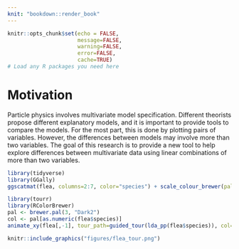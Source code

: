```yaml
---
knit: "bookdown::render_book"
---
```


```r
knitr::opts_chunk$set(echo = FALSE, 
                      message=FALSE, 
                      warning=FALSE,
                      error=FALSE,
                      cache=TRUE)
# Load any R packages you need here
```


# Motivation {-}

Particle physics involves multivariate model specification. Different theorists propose different explanatory models, and it is important to provide tools to compare the models. For the most part, this is done by plotting pairs of variables. However, the differences between models may involve more than two variables. The goal of this research is to provide a new tool to help explore differences between multivariate data using linear combinations of more than two variables.

```r
library(tidyverse)
library(GGally)
ggscatmat(flea, columns=2:7, color="species") + scale_colour_brewer(palette="Dark2")
```

```r
library(tourr)
library(RColorBrewer)
pal <- brewer.pal(3, "Dark2")
col <- pal[as.numeric(flea$species)]
animate_xy(flea[,-1], tour_path=guided_tour(lda_pp(flea$species)), col=col)
```

```r
knitr::include_graphics("figures/flea_tour.png")
```
